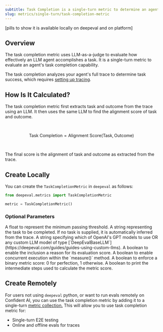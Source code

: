 ```yaml
---
subtitle: Task Completion is a single-turn metric to determine an agent's task completion score
slug: metrics/single-turn/task-completion-metric
---
```


[pills to show it is available locally on deepeval and on platform]

## Overview

The task completion metric uses LLM-as-a-judge to evaluate how effectively an LLM agent accomplishes a task. It is a single-turn metric to evaluate an agent's task completion capability.

<Warning>

The task completion analyzes your agent's full trace to determine task success, which requires [setting up tracing](/llm-tracing/quickstart#setup-tracing).

</Warning>

## How Is It Calculated?

The task completion metric first extracts task and outcome from the trace using an LLM. It then uses the same LLM to find the alignment score of task and outcome.

<br />

$$
\text{Task Completion} = \text{Alignment Score}(\text{Task}, \text{Outcome})
$$

<br />

The final score is the alignment of task and outcome as extracted from the trace.

## Create Locally

You can create the `TaskCompletionMetric` in `deepeval` as follows:

```python
from deepeval.metrics import TaskCompletionMetric

metric = TaskCompletionMetric()
```

### Optional Parameters

<ParamField path="threshold" type="number" default={0.5}>
  A float to represent the minimum passing threshold.
</ParamField>
<ParamField path="task" type="string">
  A string representing the task to be completed. If no task is supplied, it is
  automatically inferred from the trace.
</ParamField>
<ParamField path="model" type="string | Object" default="gpt-4.1">
  A string specifying which of OpenAI's GPT models to use OR any custom LLM
  model of type
  [`DeepEvalBaseLLM`](https://deepeval.com/guides/guides-using-custom-llms).
</ParamField>
<ParamField path="include_reason" type="boolean" default={"true"}>
  A boolean to enable the inclusion a reason for its evaluation score.
</ParamField>
<ParamField path="async_mode" type="boolean" default={"true"}>
  A boolean to enable concurrent execution within the `measure()` method.
</ParamField>
<ParamField path="strict_mode" type="boolean" default={"false"}>
  A boolean to enforce a binary metric score: 0 for perfection, 1 otherwise.
</ParamField>
<ParamField path="verbose_mode" type="boolean" default={"false"}>
  A boolean to print the intermediate steps used to calculate the metric score.
</ParamField>

## Create Remotely

For users not using `deepeval` python, or want to run evals remotely on Confident AI, you can use the task completion metric by adding it to a single-turn [metric collection.](/metrics/metric-collections) This will allow you to use task completion metric for:

- Single-turn E2E testing
- Online and offline evals for traces
